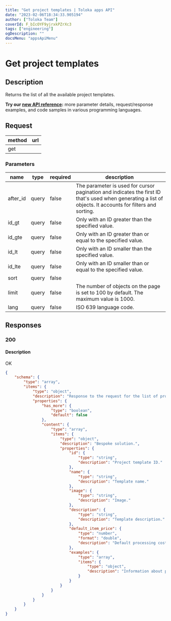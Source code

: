 ```yaml
---
title: "Get project templates | Toloka apps API"
date: "2023-02-06T18:34:33.905194"
author: ["Toloka Team"]
coverId: F_bIcOYF9yjrxkPZrXc3
tags: ["engineering"]
ogDescription: ""
docsMenu: "appsApiMenu"
---
```



# Get project templates

## Description

Returns the list of all the available project templates.

<Note mode="tip" title="Tip">

**Try our [new API reference](https://toloka.ai/docs/api/apps-reference/#get-/apps):** more parameter details, request/response examples, and code samples in various programming languages.

</Note>

## Request

method | url
----- | -----
get | <AppsGetTable1/>

### Parameters

name | type | required | description
----- | ----- | ----- | -----
after_id | query | false | The parameter is used for cursor pagination and indicates the first ID that's used when generating a list of objects. It accounts for filters and sorting.
id_gt | query | false | Only with an ID greater than the specified value.
id_gte | query | false | Only with an ID greater than or equal to the specified value.
id_lt | query | false | Only with an ID smaller than the specified value.
id_lte | query | false | Only with an ID smaller than or equal to the specified value.
sort | query | false | <AppsGetTable2/>
limit | query | false | The number of objects on the page is set to 100 by default. The maximum value is 1000.
lang | query | false | ISO 639 language code.

## Responses

### 200

#### Description

OK

<Cut title="application/json">

```json
{
    "schema": {
        "type": "array",
        "items": {
            "type": "object",
            "description": "Response to the request for the list of project templates (Apps).",
            "properties": {
                "has_more": {
                    "type": "boolean",
                    "default": false
                },
                "content": {
                    "type": "array",
                    "items": {
                        "type": "object",
                        "description": "Bespoke solution.",
                        "properties": {
                            "id": {
                                "type": "string",
                                "description": "Project template ID."
                            },
                            "name": {
                                "type": "string",
                                "description": "Template name."
                            },
                            "image": {
                                "type": "string",
                                "description": "Image."
                            },
                            "description": {
                                "type": "string",
                                "description": "Template description."
                            },
                            "default_item_price": {
                                "type": "number",
                                "format": "double",
                                "description": "Default processing cost per task item."
                            },
                            "examples": {
                                "type": "array",
                                "items": {
                                    "type": "object",
                                    "description": "Information about possible use cases for bespoke solutions."
                                }
                            }
                        }
                    }
                }
            }
        }
    }
}
```

</Cut>
